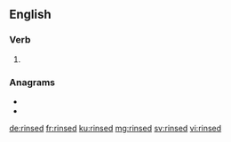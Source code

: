 ==English==

===Verb===
{{head|en|verb form}}

# {{en-past of|rinse}}

===Anagrams===
* {{l|en|diners}}
* {{l|en|snider}}

[[de:rinsed]]
[[fr:rinsed]]
[[ku:rinsed]]
[[mg:rinsed]]
[[sv:rinsed]]
[[vi:rinsed]]